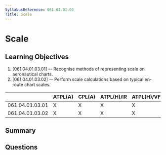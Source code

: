 ```yaml
---
SyllabusReference: 061.04.01.03
Title: Scale
---
```


# Scale

## Learning Objectives

1. [061.04.01.03.01] -- Recognise methods of representing scale on aeronautical
   charts.
2. [061.04.01.03.02] -- Perform scale calculations based on typical en-route
   chart scales.

|                 | ATPL(A) | CPL(A) | ATPL(H)/IR | ATPL(H)/VFR | CPL(H) | IR  | CBIR(A) |
| --------------- | ------- | ------ | ---------- | ----------- | ------ | --- | ------- |
| 061.04.01.03.01 | X       | X      | X          | X           | X      |     |         |
| 061.04.01.03.02 | X       | X      | X          | X           | X      |     |         |

## Summary

## Questions
